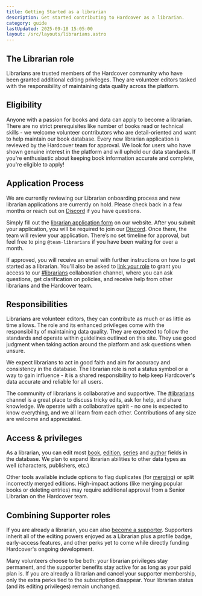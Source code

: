 ```yaml
---
title: Getting Started as a librarian
description: Get started contributing to Hardcover as a librarian.
category: guide
lastUpdated: 2025-09-18 15:05:00
layout: /src/layouts/librarians.astro
---
```



## The Librarian role

Librarians are trusted members of the Hardcover community who have been granted additional editing privileges. They are volunteer editors tasked with the responsibility of maintaining data quality across the platform.

## Eligibility

Anyone with a passion for books and data can apply to become a librarian. There are no strict prerequisites like number of books read or technical skills - we welcome volunteer contributors who are detail-oriented and want to help maintain our book database. Every new librarian application is reviewed by the Hardcover team for approval. We look for users who have shown genuine interest in the platform and will uphold our data standards. If you're enthusiastic about keeping book information accurate and complete, you're eligible to apply!

## Application Process

<Aside type="caution">
We are currently reviewing our Librarian onboarding process and new librarian applications are currently on hold. Please check back in a few months or reach out on <a href={URLS.DISCORD} target="_blank" rel="noreferrer noopener">Discord</a> if you have questions.
</Aside>

Simply fill out the <a href={URLS.LIBRARIAN_APPLICATION} target="_blank" rel="noreferrer noopener">librarian application form</a> on our website. After you submit your application, you will be required to join our <a href={URLS.DISCORD} target="_blank" rel="noreferrer noopener">Discord</a>. Once there, the team will review your application. There’s no set timeline for approval, but feel free to ping `@team-librarians` if you have been waiting for over a month.

If approved, you will receive an email with further instructions on how to get started as a librarian. You'll also be asked to <a href={URLS.LINK_ROLES} target="_blank" rel="noreferrer noopener">link your role</a> to grant you access to our <a href={URLS.LIBRARIAN_DISCORD} target="_blank" rel="noreferrer noopener">#librarians</a> collaboration channel, where you can ask questions, get clarification on policies, and receive help from other librarians and the Hardcover team.

## Responsibilities

Librarians are volunteer editors, they can contribute as much or as little as time allows. The role and its enhanced privileges come with the responsibility of maintaining data quality. They are expected to follow the standards and operate within guidelines outlined on this site. They use good judgment when taking action around the platform and ask questions when unsure.

We expect librarians to act in good faith and aim for accuracy and consistency in the database. The librarian role is not a status symbol or a way to gain influence - it is a shared responsibility to help keep Hardcover's data accurate and reliable for all users.

The community of librarians is collaborative and supportive. The <a href={URLS.LIBRARIAN_DISCORD} target="_blank" rel="noreferrer noopener">#librarians</a> channel is a great place to discuss tricky edits, ask for help, and share knowledge. We operate with a collaborative spirit - no one is expected to know everything, and we all learn from each other. Contributions of any size are welcome and appreciated.

## Access & privileges

As a librarian, you can edit most [book](./standards/bookstandards/), [edition](./standards/editionstandards/), [series](./standards/seriesstandards/) and [author](./standards/authorstandards/) fields in the database. We plan to expand librarian abilities to other data types as well (characters, publishers, etc.)

Other tools available include options to flag duplicates (for [merging](./standards/mergingstandards/)) or split incorrectly merged editions. High-impact actions (like merging popular books or deleting entries) may require additional approval from a Senior Librarian on the Hardcover team.

## Combining Supporter roles

If you are already a librarian, you can also <a href={URLS.MEMBERSHIP} target="_blank" rel="noreferrer noopener">become a supporter</a>. Supporters inherit all of the editing powers enjoyed as a Librarian plus a profile badge, early-access features, and other perks yet to come while directly funding Hardcover's ongoing development.

Many volunteers choose to be both: your librarian privileges stay permanent, and the supporter benefits stay active for as long as your paid plan is. If you are already a librarian and cancel your supporter membership, only the extra perks tied to the subscription disappear. Your librarian status (and its editing privileges) remain unchanged.


